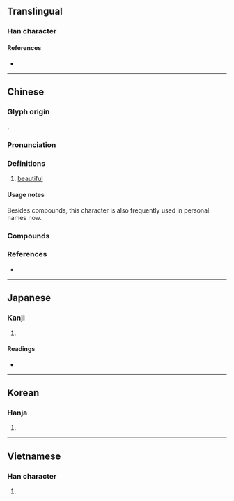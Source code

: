 {{also|姸}}
{{character info}}
==Translingual==

===Han character===
{{Han char|rn=38|rad=女|as=04|sn=7|four=41440|canj=VMT|ids=⿰女开}}

====References====
* {{Han ref|kx=0256.090|dkj=06075|dj=0520.080|hdz=21029.070|uh=598D|ud=22925|bh=A7B0|bd=42928}}

----

==Chinese==
{{zh-forms|alt=姸}}

===Glyph origin===
{{Han etym}}
{{Han compound|女|幵|ls=psc|c1=s|c2=p}}.

===Pronunciation===
{{zh-pron
|m=yán
|c=jin4
|mc=
|oc=y
|ma=
|cat=a
}}

===Definitions===
{{zh-hanzi}}

# {{zh-no-solo}} [[beautiful]]

====Usage notes====
Besides compounds, this character is also frequently used in personal names now.

===Compounds===
{{zh-der|妍媸|妍麗|妍唱|妍媚|妍暖|妍皮痴骨|嫶妍|妍倡|妍蒨|爭妍獻媚|爭妍鬥豔|捧心妍|爭妍鬥奇|爭奇鬥妍|桃柳爭妍|盡態極妍|桃李爭妍|暄妍|爭妍|百花爭妍|豐妍|纖妍|鮮妍|不辨妍媸}}

===References===
* {{R:yue:Hanzi}}

----

==Japanese==

===Kanji===
{{ja-kanji|grade=|rs=女04}}

# {{rfdef|ja|sort=女04}}

====Readings====
* {{ja-readings|on=[[けん]] (ken), [[げん]] (gen)|kun=[[うつくしい]] (utsukushii)}}

----

==Korean==

===Hanja===
{{ko-hanja|hangeul=연|rv=yeon|mr=yŏn}}

# {{rfdef|ko|sort=女04}}

----

==Vietnamese==

===Han character===
{{vi-hantu|[[ngơn]]|rs=女04}}

# {{rfdef|vi|sort=女04}}